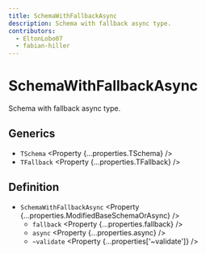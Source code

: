 ```yaml
---
title: SchemaWithFallbackAsync
description: Schema with fallback async type.
contributors:
  - EltonLobo07
  - fabian-hiller
---
```



# SchemaWithFallbackAsync

Schema with fallback async type.

## Generics

- `TSchema` <Property {...properties.TSchema} />
- `TFallback` <Property {...properties.TFallback} />

## Definition

- `SchemaWithFallbackAsync` <Property {...properties.ModifiedBaseSchemaOrAsync} />
  - `fallback` <Property {...properties.fallback} />
  - `async` <Property {...properties.async} />
  - `~validate` <Property {...properties['~validate']} />
